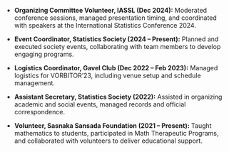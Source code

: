 
- **Organizing Committee Volunteer, IASSL (Dec 2024):**
Moderated conference sessions, managed presentation timing, and coordinated with speakers at the International Statistics Conference 2024.

- **Event Coordinator, Statistics Society (2024 – Present):**
Planned and executed society events, collaborating with team members to develop engaging programs.

- **Logistics Coordinator, Gavel Club (Dec 2022 – Feb 2023):**
Managed logistics for VORBITOR’23, including venue setup and schedule management.

- **Assistant Secretary, Statistics Society (2022):**
Assisted in organizing academic and social events, managed records and official correspondence.

- **Volunteer, Sasnaka Sansada Foundation (2021 – Present):**
Taught mathematics to students, participated in Math Therapeutic Programs, and collaborated with volunteers to deliver educational support.

